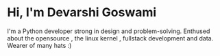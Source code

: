 # Hi, I'm Devarshi Goswami

I'm a Python developer strong in design and problem-solving. Enthused about the opensource , the linux kernel , fullstack development and data. Wearer of many hats :)
